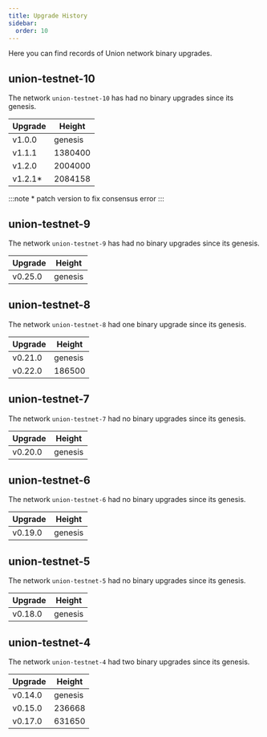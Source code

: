 ```yaml
---
title: Upgrade History
sidebar:
  order: 10
---
```



Here you can find records of Union network binary upgrades.

## union-testnet-10

The network `union-testnet-10` has had no binary upgrades since its genesis.

| Upgrade | Height  |
| ------- | ------- |
| v1.0.0  | genesis |
| v1.1.1  | 1380400 |
| v1.2.0  | 2004000 |
| v1.2.1* | 2084158 |

:::note
\* patch version to fix consensus error
:::

## union-testnet-9

<Badge text="Deprecated" variant="caution" />

The network `union-testnet-9` has had no binary upgrades since its genesis.

| Upgrade | Height  |
| ------- | ------- |
| v0.25.0 | genesis |

## union-testnet-8

<Badge text="Deprecated" variant="caution" />

The network `union-testnet-8` had one binary upgrade since its genesis.

| Upgrade | Height  |
| ------- | ------- |
| v0.21.0 | genesis |
| v0.22.0 | 186500  |

## union-testnet-7

<Badge text="Deprecated" variant="caution" />

The network `union-testnet-7` had no binary upgrades since its genesis.

| Upgrade | Height  |
| ------- | ------- |
| v0.20.0 | genesis |

## union-testnet-6

<Badge text="Deprecated" variant="caution" />

The network `union-testnet-6` had no binary upgrades since its genesis.

| Upgrade | Height  |
| ------- | ------- |
| v0.19.0 | genesis |

## union-testnet-5

<Badge text="Deprecated" variant="caution" />

The network `union-testnet-5` had no binary upgrades since its genesis.

| Upgrade | Height  |
| ------- | ------- |
| v0.18.0 | genesis |

## union-testnet-4

<Badge text="Deprecated" variant="caution" />

The network `union-testnet-4` had two binary upgrades since its genesis.

| Upgrade | Height  |
| ------- | ------- |
| v0.14.0 | genesis |
| v0.15.0 | 236668  |
| v0.17.0 | 631650  |
